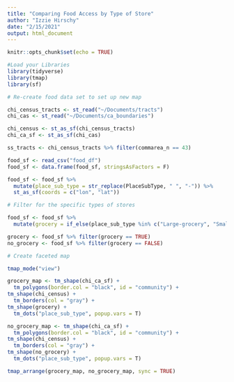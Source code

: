 ```yaml
---
title: "Comparing Food Access by Type of Store"
author: "Izzie Hirschy"
date: "2/15/2021"
output: html_document
---
```


```r
knitr::opts_chunk$set(echo = TRUE)

#Load your Libraries
library(tidyverse)
library(tmap)
library(sf)
```

```r
# Re-create food data set to set up new map 

chi_census_tracts <- st_read("~/Documents/tracts")
chi_cas <- st_read("~/Documents/ca_boundaries")

chi_census <- st_as_sf(chi_census_tracts)
chi_ca_sf <- st_as_sf(chi_cas)

ss_tracts <- chi_census_tracts %>% filter(commarea_n == 43)

food_sf <- read_csv("food_df")
food_sf <- data.frame(food_sf, stringsAsFactors = F)

food_sf <- food_sf %>% 
  mutate(place_sub_type = str_replace(PlaceSubType, " ", "-")) %>%
  st_as_sf(coords = c("lon", "lat"))

# Filter for the specific types of stores 

food_sf <- food_sf %>% 
  mutate(grocery = if_else(place_sub_type %in% c("Large-grocery", "Small-Grocery"), TRUE, FALSE))

grocery <- food_sf %>% filter(grocery == TRUE)
no_grocery <- food_sf %>% filter(grocery == FALSE)

# Create faceted map

tmap_mode("view")

grocery_map <- tm_shape(chi_ca_sf) +
  tm_polygons(border.col = "black", id = "community") +
tm_shape(chi_census) +
  tm_borders(col = "gray") +
tm_shape(grocery) +
  tm_dots("place_sub_type", popup.vars = T)

no_grocery_map <- tm_shape(chi_ca_sf) +
  tm_polygons(border.col = "black", id = "community") +
tm_shape(chi_census) +
  tm_borders(col = "gray") +
tm_shape(no_grocery) +
  tm_dots("place_sub_type", popup.vars = T)

tmap_arrange(grocery_map, no_grocery_map, sync = TRUE)

```

